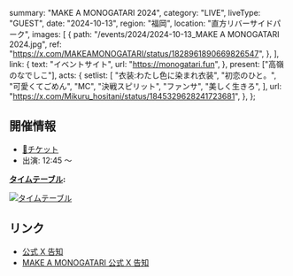  summary: "MAKE A MONOGATARI 2024",
  category: "LIVE",
  liveType: "GUEST",
  date: "2024-10-13",
  region: "福岡",
  location: "直方リバーサイドパーク",
  images: [
    {
      path: "/events/2024/2024-10-13_MAKE A MONOGATARI 2024.jpg",
      ref: "https://x.com/MAKEAMONOGATARI/status/1828961890669826547",
    },
  ],
  link: {
    text: "イベントサイト",
    url: "https://monogatari.fun",
  },
  present: ["高嶺のなでしこ"],
  acts: {
    setlist: [
      "衣装:わたし色に染まれ衣装",
      "初恋のひと。",
      "可愛くてごめん",
      "MC",
      "決戦スピリット",
      "ファンサ",
      "美しく生きろ",
    ],
    url: "https://x.com/Mikuru_hositani/status/1845329628241723681",
  },
};

## 開催情報

- [🎫チケット](https://monogatari.fun/#tickets)
- 出演: 12:45 〜

**[タイムテーブル](https://x.com/MAKEAMONOGATARI/status/1834566612835504306):**

[![タイムテーブル](/events/2024/2024-10-13_MAKE%20A%20MONOGATARI%202024_タイムテーブル.jpg)](/events/2024/2024-10-13_MAKE%20A%20MONOGATARI%202024_タイムテーブル.jpg)

## リンク

- [公式 X 告知](https://x.com/takanenofficial/status/1831308808330912198)
- [MAKE A MONOGATARI 公式 X 告知](https://x.com/MAKEAMONOGATARI/status/1797825610175447054)

